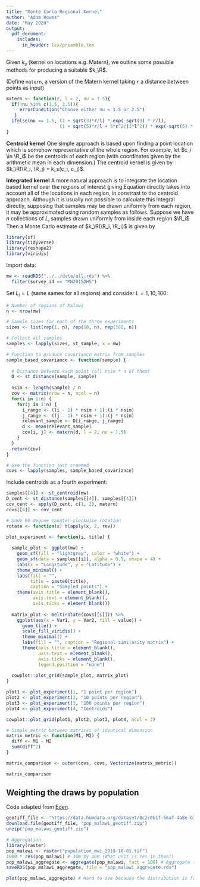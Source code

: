 ```yaml
---
title: "Monte Carlo Regional Kernel"
author: "Adam Howes"
date: "May 2020"
output:
  pdf_document:
    includes:
      in_header: tex/preamble.tex
---
```


Given $k_s$ (kernel on locations e.g. Matern), we outline some possible methods for producing a suitable $k_\R$.

(Define `matern`, a version of the Matern kernel taking `r` a distance between points as input)

```r
matern <- function(r, l = 2, nu = 1.5){
  if(!nu %in% c(1.5, 2.5)){
     errorCondition("Choose either nu = 1.5 or 2.5")
   }
  ifelse(nu == 1.5, (1 + sqrt(3)*r/l) * exp(-sqrt(3) * r/l),
                    (1 + sqrt(5)*r/l + 5*r^2/(3*l^2)) * exp(-sqrt(5) * r/l))
}
```

**Centroid kernel** 
One simple approach is based upon finding a point location which is somehow representative of the whole region.
For example, let $c_i \in \R_i$ be the centroids of each region (with coordinates given by the arithmetic mean in each dimension.)
The centroid kernel is given by $k_\R(\R_i, \R_j) = k_s(c_i, c_j)$.

**Integrated kernel**
A more natural approach is to integrate the location based kernel over the regions of interest giving
\begin{equation}
k_\R(\R_i, \R_j) = \int_{\R_i} \int_{\R_j} k_s(s^{(i)}, s^{(j)}) ds^{(i)} ds^{(j)}. \label{eq:integralkernel}
\end{equation}
Equation \ref{eq:integralkernel} directly takes into account all of the locations in each region, in constrast to the centroid approach.
Although it is usually not possible to calculate this integral directly, supposing that samples may be drawn uniformly from each region, it may be approximated using random samples as follows.
Suppose we have $n$ collections of $L_i$ samples drawn uniformly from inside each region $\R_i$
\begin{equation}
s^{(i)}_l \sim \mathcal{U}(\R_i), \quad l = 1, \ldots, L.
\end{equation}
Then a Monte Carlo estimate of $k_\R(\R_i, \R_j)$ is given by
\begin{equation}
k_\R(\R_i, \R_j) \approx \frac{1}{L_i L_j} \sum_{l = 1}^{L_i} \sum_{m = 1}^{L_j} k_s(s^{(i)}_l, s^{(j)}_m),
\end{equation}

```r
library(sf)
library(tidyverse)
library(reshape2)
library(viridis)
```

Import data:

```r
mw <- readRDS("../../data/all.rds") %>%
  filter(survey_id == "MW2015DHS") 
```

Set $L_i = L$ (same sames for all regions) and consider $L = 1, 10, 100$:

```r
# Number of regions of Malawi
n <- nrow(mw)

# Sample sizes for each of the three experiments
sizes <- list(rep(1, n), rep(10, n), rep(100, n))

# Collect all samples
samples <- lapply(sizes, st_sample, x = mw)

# Function to produce covariance matrix from samples
sample_based_covariance <- function(sample) {
  
  # Distance between each point (all nsim * n of them)
  D <- st_distance(sample, sample)
  
  nsim <- length(sample) / n
  cov <- matrix(nrow = n, ncol = n)
  for(i in 1:n) {
    for(j in 1:n) {
      i_range <- ((i - 1) * nsim + 1):(i * nsim)
      j_range <- ((j - 1) * nsim + 1):(j * nsim)
      relevant_sample <- D[i_range, j_range]
      d <- mean(relevant_sample)
      cov[i, j] <- matern(d, l = 2, nu = 1.5)
    }
  }
  return(cov)
}

# Use the function just created
covs <- lapply(samples, sample_based_covariance)
```

Include centroids as a fourth experiment:

```r
samples[[4]] <- st_centroid(mw)
D_cent <- st_distance(samples[[4]], samples[[4]])
cov_cent <- apply(D_cent, c(1, 2), matern)
covs[[4]] <- cov_cent
```

```r
# Undo 90 degree counter-clockwise rotation
rotate <- function(x) t(apply(x, 2, rev))

plot_experiment <- function(i, title) {
  
  sample_plot <- ggplot(mw) +
    geom_sf(fill = "lightgrey", color = "white") +
    geom_sf(data = samples[[i]], alpha = 0.5, shape = 4) +
    labs(x = "Longitude", y = "Latitude") +
    theme_minimal() +
    labs(fill = "", 
         title = paste0(title), 
         caption = "Sampled points") +
    theme(axis.title = element_blank(),
          axis.text = element_blank(),
          axis.ticks = element_blank())
  
  matrix_plot <- melt(rotate(covs[[i]])) %>%
    ggplot(aes(x = Var1, y = Var2, fill = value)) + 
      geom_tile() +
      scale_fill_viridis() +
      theme_minimal() +
      labs(fill = "", caption = "Regional similarity matrix") +
      theme(axis.title = element_blank(),
            axis.text = element_blank(),
            axis.ticks = element_blank(),
            legend.position = "none")
  
  cowplot::plot_grid(sample_plot, matrix_plot)
}

plot1 <- plot_experiment(1, "1 point per region")
plot2 <- plot_experiment(2, "10 points per region")
plot3 <- plot_experiment(3, "100 points per region")
plot4 <- plot_experiment(4, "Centroids")

cowplot::plot_grid(plot1, plot2, plot3, plot4, ncol = 2)
```

\newpage

```r
# Simple metric between matrices of identical dimension
matrix_metric <- function(M1, M2) {
  diff <- M1 - M2
  sum(diff^2)
}

matrix_comparison <- outer(covs, covs, Vectorize(matrix_metric))

matrix_comparison
```

## Weighting the draws by population

Code adapted from [Eden](https://github.com/edenx/PBCanalysis/blob/master/ArealKernel/malawi_pop.r).

```r
geotiff_file <- "https://data.humdata.org/dataset/8c2c0b1f-66af-4a8e-b30e-59ad2249ee24/resource/d83a3bad-b72a-4e4e-9be9-93b4c654ac0f/download/population_mwi_2018-10-01.zip"
download.file(geotiff_file, "pop_malawi_geotiff.zip")
unzip("pop_malawi_geotiff.zip")

# Aggregation
library(raster)
pop_malawi <- raster("population_mwi_2018-10-01.tif")
1000 * res(pop_malawi) # 30m by 30m (What unit is res in then?)
pop_malawi_aggregate <- aggregate(pop_malawi, fact = 100) # Aggregate to 3km by 3km
saveRDS(pop_malawi_aggregate, file = "pop_malawi_aggregate.rds")

plot(pop_malawi_aggregate) # Hard to see because the distribution is fat tailed
```

